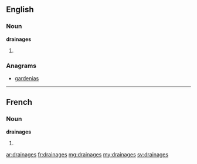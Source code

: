 ==English==

===Noun===
'''drainages'''

# {{plural of|drainage}}

===Anagrams===
* [[gardenias#English|gardenias]]

----

==French==

===Noun===
'''drainages''' {{m}}

# {{plural of|drainage|lang=fr}}

[[ar:drainages]]
[[fr:drainages]]
[[mg:drainages]]
[[my:drainages]]
[[sv:drainages]]